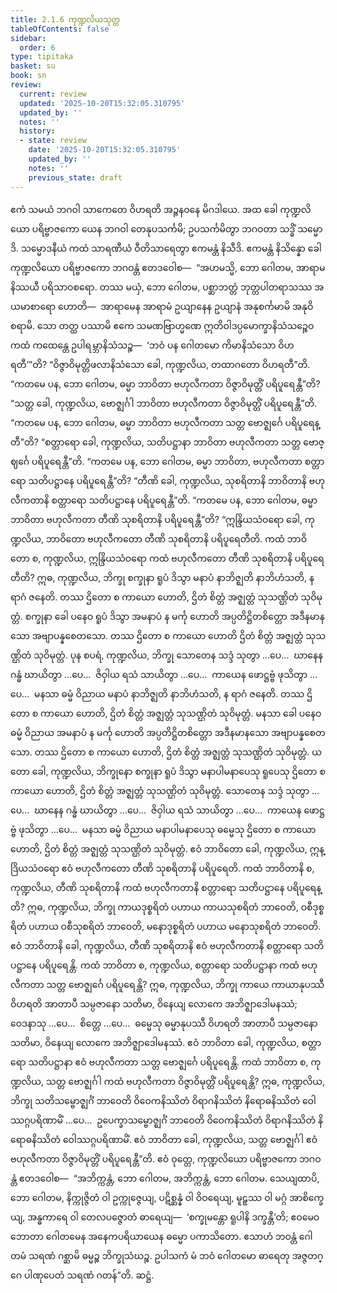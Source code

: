 ```yaml
---
title: 2.1.6 ကုဏ္ဍလိယသုတ္တ
tableOfContents: false
sidebar:
  order: 6
type: tipitaka
basket: su
book: sn
review:
  current: review
  updated: '2025-10-20T15:32:05.310795'
  updated_by: ''
  notes: ''
  history:
  - state: review
    date: '2025-10-20T15:32:05.310795'
    updated_by: ''
    notes: ''
    previous_state: draft
---
```



<DynamicBreadcrumb />


<ReviewStatus review={frontmatter.review} showDetails={true} />

<HypothesisAnnotation frontmatter={frontmatter} />

<Division number="187" book="sn" e="ch" v="18" p="307">

<Paragraph number="399" book="sn">
ဧကံ သမယံ ဘဂဝါ သာကေတေ ဝိဟရတိ အဉ္ဇနဝနေ မိဂဒါယေ. အထ ခေါ ကုဏ္ဍလိယော ပရိဗ္ဗာဇကော ယေန ဘဂဝါ တေနုပသင်္ကမိ; ဥပသင်္ကမိတွာ ဘဂဝတာ သဒ္ဓိံ သမ္မောဒိ. သမ္မောဒနီယံ ကထံ သာရဏီယံ ဝီတိသာရေတွာ ဧကမန္တံ နိသီဒိ. ဧကမန္တံ နိသိန္နော ခေါ ကုဏ္ဍလိယော ပရိဗ္ဗာဇကော ဘဂဝန္တံ ဧတဒဝေါစ—  “အဟမသ္မိ, ဘော ဂေါတမ, အာရာမနိဿယီ ပရိသာဝစရော. တဿ မယှံ, ဘော ဂေါတမ, ပစ္ဆာဘတ္တံ ဘုတ္တပါတရာသဿ အယမာစာရော ဟောတိ—  အာရာမေန အာရာမံ ဥယျာနေန ဥယျာနံ အနုစင်္ကမာမိ အနုဝိစရာမိ. သော တတ္ထ ပဿာမိ ဧကေ သမဏဗြာဟ္မဏေ ဣတိဝါဒပ္ပမောက္ခာနိသံသဉ္စေဝ ကထံ ကထေန္တေ ဥပါရမ္ဘာနိသံသဉ္စ—  ‘ဘဝံ ပန ဂေါတမော ကိမာနိသံသော ဝိဟရတီ’”တိ? “ဝိဇ္ဇာဝိမုတ္တိဖလာနိသံသော ခေါ, ကုဏ္ဍလိယ, တထာဂတော ဝိဟရတီ”တိ.
</Paragraph>

<Paragraph number="400" book="sn">
“ကတမေ ပန, ဘော ဂေါတမ, ဓမ္မာ ဘာဝိတာ ဗဟုလီကတာ ဝိဇ္ဇာဝိမုတ္တိံ ပရိပူရေန္တီ”တိ? “သတ္တ ခေါ, ကုဏ္ဍလိယ, ဗောဇ္ဈင်္ဂါ ဘာဝိတာ ဗဟုလီကတာ ဝိဇ္ဇာဝိမုတ္တိံ ပရိပူရေန္တီ”တိ. “ကတမေ ပန, ဘော ဂေါတမ, ဓမ္မာ ဘာဝိတာ ဗဟုလီကတာ သတ္တ ဗောဇ္ဈင်္ဂေ ပရိပူရေန္တီ”တိ? “စတ္တာရော ခေါ, ကုဏ္ဍလိယ, သတိပဋ္ဌာနာ ဘာဝိတာ ဗဟုလီကတာ သတ္တ ဗောဇ္ဈင်္ဂေ ပရိပူရေန္တီ”တိ. “ကတမေ ပန, ဘော ဂေါတမ, ဓမ္မာ ဘာဝိတာ, ဗဟုလီကတာ စတ္တာရော သတိပဋ္ဌာနေ ပရိပူရေန္တီ”တိ? “တီဏိ ခေါ, ကုဏ္ဍလိယ, သုစရိတာနိ ဘာဝိတာနိ ဗဟုလီကတာနိ စတ္တာရော သတိပဋ္ဌာနေ ပရိပူရေန္တီ”တိ. “ကတမေ ပန, ဘော ဂေါတမ, ဓမ္မာ ဘာဝိတာ ဗဟုလီကတာ တီဏိ သုစရိတာနိ ပရိပူရေန္တီ”တိ? “ဣန္ဒြိယသံဝရော ခေါ, ကုဏ္ဍလိယ, ဘာဝိတော ဗဟုလီကတော တီဏိ သုစရိတာနိ ပရိပူရေတီတိ.
</Paragraph>

<Paragraph number="401" book="sn">
ကထံ ဘာဝိတော စ, ကုဏ္ဍလိယ, ဣန္ဒြိယသံဝရော ကထံ ဗဟုလီကတော တီဏိ သုစရိတာနိ ပရိပူရေတီတိ? ဣဓ, ကုဏ္ဍလိယ, ဘိက္ခု စက္ခုနာ ရူပံ ဒိသွာ မနာပံ နာဘိဇ္ဈတိ နာဘိဟံသတိ, န ရာဂံ ဇနေတိ. တဿ ဌိတော စ ကာယော ဟောတိ, ဌိတံ စိတ္တံ အဇ္ဈတ္တံ သုသဏ္ဌိတံ သုဝိမုတ္တံ. စက္ခုနာ ခေါ ပနေဝ ရူပံ ဒိသွာ အမနာပံ န မင်္ကု ဟောတိ အပ္ပတိဋ္ဌိတစိတ္တော အဒီနမာနသော အဗျာပန္နစေတသော. တဿ ဌိတော စ ကာယော ဟောတိ ဌိတံ စိတ္တံ အဇ္ဈတ္တံ သုသဏ္ဌိတံ သုဝိမုတ္တံ.
</Paragraph>

<Paragraph number="402" book="sn">
ပုန စပရံ, ကုဏ္ဍလိယ, ဘိက္ခု သောတေန သဒ္ဒံ သုတွာ …ပေ…  ဃာနေန ဂန္ဓံ ဃာယိတွာ …ပေ…  ဇိဝှါယ ရသံ သာယိတွာ …ပေ…  ကာယေန ဖောဋ္ဌဗ္ဗံ ဖုသိတွာ …ပေ…  မနသာ ဓမ္မံ ဝိညာယ မနာပံ နာဘိဇ္ဈတိ နာဘိဟံသတိ, န ရာဂံ ဇနေတိ. တဿ ဌိတော စ ကာယော ဟောတိ, ဌိတံ စိတ္တံ အဇ္ဈတ္တံ သုသဏ္ဌိတံ သုဝိမုတ္တံ. မနသာ ခေါ ပနေဝ ဓမ္မံ ဝိညာယ အမနာပံ န မင်္ကု ဟောတိ အပ္ပတိဋ္ဌိတစိတ္တော အဒီနမာနသော အဗျာပန္နစေတသော. တဿ ဌိတော စ ကာယော ဟောတိ, ဌိတံ စိတ္တံ အဇ္ဈတ္တံ သုသဏ္ဌိတံ သုဝိမုတ္တံ.
</Paragraph>

<Paragraph number="403" book="sn">
ယတော ခေါ, ကုဏ္ဍလိယ, ဘိက္ခုနော စက္ခုနာ ရူပံ ဒိသွာ မနာပါမနာပေသု ရူပေသု ဌိတော စ ကာယော ဟောတိ, ဌိတံ စိတ္တံ အဇ္ဈတ္တံ သုသဏ္ဌိတံ သုဝိမုတ္တံ. သောတေန သဒ္ဒံ သုတွာ …ပေ…  ဃာနေန ဂန္ဓံ ဃာယိတွာ …ပေ…  ဇိဝှါယ ရသံ သာယိတွာ …ပေ…  ကာယေန ဖောဋ္ဌဗ္ဗံ ဖုသိတွာ …ပေ…  မနသာ ဓမ္မံ ဝိညာယ မနာပါမနာပေသု ဓမ္မေသု ဌိတော စ ကာယော ဟောတိ, ဌိတံ စိတ္တံ အဇ္ဈတ္တံ သုသဏ္ဌိတံ သုဝိမုတ္တံ. ဧဝံ ဘာဝိတော ခေါ, ကုဏ္ဍလိယ, ဣန္ဒြိယသံဝရော ဧဝံ ဗဟုလီကတော တီဏိ သုစရိတာနိ ပရိပူရေတိ.
</Paragraph>

<Paragraph number="404" book="sn">
ကထံ ဘာဝိတာနိ စ, ကုဏ္ဍလိယ, တီဏိ သုစရိတာနိ ကထံ ဗဟုလီကတာနိ စတ္တာရော သတိပဋ္ဌာနေ ပရိပူရေန္တိ? ဣဓ, ကုဏ္ဍလိယ, ဘိက္ခု ကာယဒုစ္စရိတံ ပဟာယ ကာယသုစရိတံ ဘာဝေတိ, ဝစီဒုစ္စရိတံ ပဟာယ ဝစီသုစရိတံ ဘာဝေတိ, မနောဒုစ္စရိတံ ပဟာယ မနောသုစရိတံ ဘာဝေတိ. ဧဝံ ဘာဝိတာနိ ခေါ, ကုဏ္ဍလိယ, တီဏိ သုစရိတာနိ ဧဝံ ဗဟုလီကတာနိ စတ္တာရော သတိပဋ္ဌာနေ ပရိပူရေန္တိ.
</Paragraph>

<Paragraph number="405" book="sn">
ကထံ ဘာဝိတာ စ, ကုဏ္ဍလိယ, စတ္တာရော သတိပဋ္ဌာနာ ကထံ ဗဟုလီကတာ သတ္တ ဗောဇ္ဈင်္ဂေ ပရိပူရေန္တိ? ဣဓ, ကုဏ္ဍလိယ, ဘိက္ခု ကာယေ ကာယာနုပဿီ ဝိဟရတိ အာတာပီ သမ္ပဇာနော သတိမာ, ဝိနေယျ လောကေ အဘိဇ္ဈာဒေါမနဿံ; ဝေဒနာသု …ပေ…  စိတ္တေ …ပေ…  ဓမ္မေသု ဓမ္မာနုပဿီ ဝိဟရတိ အာတာပီ သမ္ပဇာနော သတိမာ, ဝိနေယျ လောကေ အဘိဇ္ဈာဒေါမနဿံ. ဧဝံ ဘာဝိတာ ခေါ, ကုဏ္ဍလိယ, စတ္တာရော သတိပဋ္ဌာနာ ဧဝံ ဗဟုလီကတာ သတ္တ ဗောဇ္ဈင်္ဂေ ပရိပူရေန္တိ.
</Paragraph>

<Paragraph number="406" book="sn">
ကထံ ဘာဝိတာ စ, ကုဏ္ဍလိယ, သတ္တ ဗောဇ္ဈင်္ဂါ ကထံ ဗဟုလီကတာ ဝိဇ္ဇာဝိမုတ္တိံ ပရိပူရေန္တိ? ဣဓ, ကုဏ္ဍလိယ, ဘိက္ခု သတိသမ္ဗောဇ္ဈင်္ဂံ ဘာဝေတိ ဝိဝေကနိဿိတံ ဝိရာဂနိဿိတံ နိရောဓနိဿိတံ ဝေါဿဂ္ဂပရိဏာမိံ …ပေ…  ဥပေက္ခာသမ္ဗောဇ္ဈင်္ဂံ ဘာဝေတိ ဝိဝေကနိဿိတံ ဝိရာဂနိဿိတံ နိရောဓနိဿိတံ ဝေါဿဂ္ဂပရိဏာမိံ. ဧဝံ ဘာဝိတာ ခေါ, ကုဏ္ဍလိယ, သတ္တ ဗောဇ္ဈင်္ဂါ ဧဝံ ဗဟုလီကတာ ဝိဇ္ဇာဝိမုတ္တိံ ပရိပူရေန္တီ”တိ.
</Paragraph>

<Paragraph number="407" book="sn">
ဧဝံ ဝုတ္တေ, ကုဏ္ဍလိယော ပရိဗ္ဗာဇကော ဘဂဝန္တံ ဧတဒဝေါစ—  “အဘိက္ကန္တံ, ဘော ဂေါတမ, အဘိက္ကန္တံ, ဘော ဂေါတမ. သေယျထာပိ, ဘော ဂေါတမ, နိက္ကုဇ္ဇိတံ ဝါ ဥက္ကုဇ္ဇေယျ, ပဋိစ္ဆန္နံ ဝါ ဝိဝရေယျ, မူဠှဿ ဝါ မဂ္ဂံ အာစိက္ခေယျ, အန္ဓကာရေ ဝါ တေလပဇ္ဇောတံ ဓာရေယျ—  ‘စက္ခုမန္တော ရူပါနိ ဒက္ခန္တီ’တိ; ဧဝမေဝ ဘောတာ ဂေါတမေန အနေကပရိယာယေန ဓမ္မော ပကာသိတော. ဧသာဟံ ဘဝန္တံ ဂေါတမံ သရဏံ ဂစ္ဆာမိ ဓမ္မဉ္စ ဘိက္ခုသံဃဉ္စ. ဥပါသကံ မံ ဘဝံ ဂေါတမော ဓာရေတု အဇ္ဇတဂ္ဂေ ပါဏုပေတံ သရဏံ ဂတန်”တိ.

</Paragraph>
</Division>

<Paragraph number="408" type="center" book="sn">
ဆဋ္ဌံ.
</Paragraph>